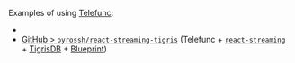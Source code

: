 
<UseBatiInsteadHint featureName="Telefunc" />

Examples of using [Telefunc](https://telefunc.com/):
 - <RepoLink path='/examples/telefunc-v1/' />
 - [GitHub > `pyrossh/react-streaming-tigris`](https://github.com/pyrossh/react-streaming-tigris) (Telefunc + [`react-streaming`](https://github.com/brillout/react-streaming) + [TigrisDB](https://www.tigrisdata.com/) + [Blueprint](https://blueprintjs.com/))
